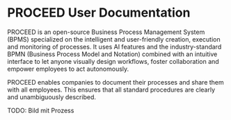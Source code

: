 
# PROCEED User Documentation

PROCEED is an open-source Business Process Management System (BPMS) specialized on the intelligent and user-friendly creation, execution and monitoring of processes.
It uses AI features and the industry-standard BPMN (Business Process Model and Notation) combined with an intuitive interface to let anyone visually design workflows, foster collaboration and empower employees to act autonomously.

PROCEED enables companies to document their processes and share them with all employees. This ensures that all standard procedures are clearly and unambiguously described.

TODO: Bild mit Prozess
